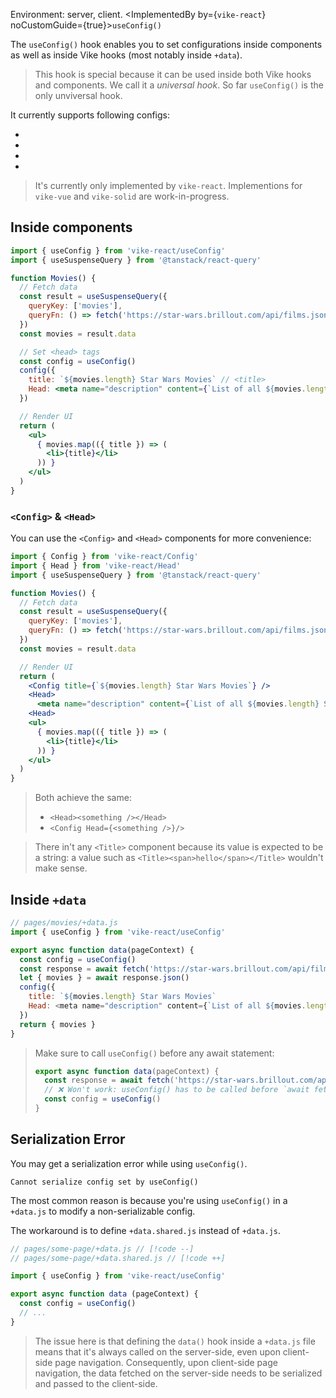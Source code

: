 
Environment: server, client.
<ImplementedBy by={<code>vike-react</code>} noCustomGuide={true}>`useConfig()`</ImplementedBy>

The `useConfig()` hook enables you to set configurations inside components as well as inside Vike hooks (most notably inside <Link href="/data">`+data`</Link>).

> This hook is special because it can be used inside both Vike hooks and components. We call it a *universal hook*. So far `useConfig()` is the only unviversal hook.

It currently supports following configs:
- <Link href="/Head-setting" noBreadcrumb />
- <Link href="/title" noBreadcrumb />
- <Link href="/description" noBreadcrumb />
- <Link href="/image" noBreadcrumb />

> It's currently only implemented by `vike-react`. Implementions for `vike-vue` and `vike-solid` are work-in-progress.


## Inside components

```jsx
import { useConfig } from 'vike-react/useConfig'
import { useSuspenseQuery } from '@tanstack/react-query'

function Movies() {
  // Fetch data
  const result = useSuspenseQuery({
    queryKey: ['movies'],
    queryFn: () => fetch('https://star-wars.brillout.com/api/films.json')
  })
  const movies = result.data

  // Set <head> tags
  const config = useConfig()
  config({
    title: `${movies.length} Star Wars Movies` // <title>
    Head: <meta name="description" content={`List of all ${movies.length} Star Wars movies.`} />
  })

  // Render UI
  return (
    <ul>
      { movies.map(({ title }) => (
        <li>{title}</li>
      )) }
    </ul>
  )
}
```

### `<Config>` & `<Head>`

You can use the `<Config>` and `<Head>` components for more convenience:

```jsx
import { Config } from 'vike-react/Config'
import { Head } from 'vike-react/Head'
import { useSuspenseQuery } from '@tanstack/react-query'

function Movies() {
  // Fetch data
  const result = useSuspenseQuery({
    queryKey: ['movies'],
    queryFn: () => fetch('https://star-wars.brillout.com/api/films.json')
  })
  const movies = result.data

  // Render UI
  return (
    <Config title={`${movies.length} Star Wars Movies`} />
    <Head>
      <meta name="description" content={`List of all ${movies.length} Star Wars movies.`} />
    <Head>
    <ul>
      { movies.map(({ title }) => (
        <li>{title}</li>
      )) }
    </ul>
  )
}
```

> Both achieve the same:
> - `<Head><something /></Head>`
> - `<Config Head={<something />}/>`

> There in't any `<Title>` component because its value is expected to be a string: a value such as `<Title><span>hello</span></Title>` wouldn't make sense.


## Inside `+data`

```js
// pages/movies/+data.js
import { useConfig } from 'vike-react/useConfig'

export async function data(pageContext) {
  const config = useConfig()
  const response = await fetch('https://star-wars.brillout.com/api/films.json')
  let { movies } = await response.json()
  config({
    title: `${movies.length} Star Wars Movies`
    Head: <meta name="description" content={`List of all ${movies.length} Star Wars movies.`} />
  })
  return { movies }
}
```

> Make sure to call `useConfig()` before any await statement:
> ```js
> export async function data(pageContext) {
>   const response = await fetch('https://star-wars.brillout.com/api/films.json')
>   // ❌ Won't work: useConfig() has to be called before `await fetch()`
>   const config = useConfig()
> }
> ```


## Serialization Error

You may get a serialization error while using `useConfig()`.

```
Cannot serialize config set by useConfig()
```

The most common reason is because you're using `useConfig()` in a `+data.js` to modify a non-serializable config.

The workaround is to define <Link href="/data#environment">`+data.shared.js` instead of `+data.js`</Link>.

```js
// pages/some-page/+data.js // [!code --]
// pages/some-page/+data.shared.js // [!code ++]

import { useConfig } from 'vike-react/useConfig'

export async function data (pageContext) {
  const config = useConfig()
  // ...
}
```

> The issue here is that defining the <Link href="/data">`data()` hook</Link> inside a `+data.js` file means that it's always called on the server-side, even upon client-side page navigation. Consequently, upon client-side page navigation, the data fetched on the server-side needs to be serialized and passed to the client-side.
